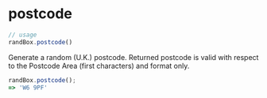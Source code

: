 # postcode

```js
// usage
randBox.postcode()
```

Generate a random (U.K.) postcode. Returned postcode is valid with respect to the Postcode Area (first characters) and format only.

```js
randBox.postcode();
=> 'W6 9PF'
```

